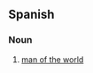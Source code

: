 ==Spanish==

===Noun===
{{es-noun|m|hombres del mundo|f=mujer del mundo}}

# [[man of the world]] {{gloss|worldly man}}

{{C|es|People}}